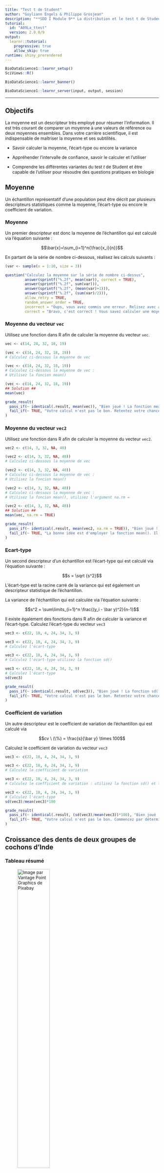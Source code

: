 ```yaml
---
title: "Test t de Student"
author: "Guyliann Engels & Philippe Grosjean"
description: "**SDD I Module 9** La distribution et le test t de Student."
tutorial:
  id: "A09La_ttest"
  version: 2.0.0/9
output:
  learnr::tutorial:
    progressive: true
    allow_skip: true
runtime: shiny_prerendered
---
```


```r
BioDataScience1::learnr_setup()
SciViews::R()
```

```r
BioDataScience1::learnr_banner()
```

```r
BioDataScience1::learnr_server(input, output, session)
```

----

## Objectifs

La moyenne est un descripteur très employé pour résumer l'information. Il est très courant de comparer un moyenne à une valeurs de référence ou deux moyennes ensembles. Dans votre carrière scientifique, il est indispensable de maîtriser la moyenne et ses subtilités.

- Savoir calculer la moyenne, l'écart-type ou encore la variance

- Appréhender l’intervalle de confiance, savoir le calculer et l'utiliser

- Comprendre les différentes variantes du test *t* de Student et être capable de l'utiliser pour résoudre des questions pratiques en biologie


## Moyenne

Un échantillon représentatif d'une population peut être décrit par plusieurs descripteurs statistiques comme la moyenne, l'écart-type ou encore le coefficient de variation.

### Moyenne

Un premier descripteur est donc la moyenne de l'échantillon qui est calculé via l'équation suivante :

$$\bar{x}=\sum_{i=1}^n{\frac{x_i}{n}}$$

En partant de la série de nombre ci-dessous, réalisez les calculs suivants :

```r
(var <- sample(x = 1:10, size = 3))
```

```r
question("Calculez la moyenne sur la série de nombre ci-dessus",
         answer(sprintf("%.2f", mean(var)), correct = TRUE),
         answer(sprintf("%.2f", sum(var))),
         answer(sprintf("%.2f", (mean(var)+1))),
         answer(sprintf("%.2f", (sum(var)/2))),
         allow_retry = TRUE,
         random_answer_order = TRUE,
         incorrect = "Oups, vous avez commis une erreur. Relisez avec attention la formule proposée ci-dessus.",
         correct = "Bravo, c'est correct ! Vous savez calculer une moyenne.")
```

### Moyenne du vecteur `vec`

Utilisez une fonction dans R afin de calculer la moyenne du vecteur `vec`.

```r
vec <- c(14, 24, 32, 18, 19)
```

```r
(vec <- c(14, 24, 32, 18, 19))
# Calculez ci-dessous la moyenne de vec

```

```r
(vec <- c(14, 24, 32, 18, 19))
# Calculez ci-dessous la moyenne de vec : 
# Utilisez la foncion mean()

```

```r
(vec <- c(14, 24, 32, 18, 19))
## Solution ##
mean(vec)
```

```r
grade_result(
  pass_if(~ identical(.result, mean(vec)), "Bien joué ! La fonction mean() est la bonne fonction."),
  fail_if(~ TRUE, "Votre calcul n'est pas le bon. Retentez votre chance. Réfléchissez à la bonne fonction à employer.")
)
```

### Moyenne du vecteur `vec2`

Utilisez une fonction dans R afin de calculer la moyenne du vecteur `vec2`.

```r
vec2 <- c(14, 3, 32, NA, 40)
```

```r
(vec2 <- c(14, 3, 32, NA, 40))
# Calculez ci-dessous la moyenne de vec

```

```r
(vec2 <- c(14, 3, 32, NA, 40))
# Calculez ci-dessous la moyenne de vec : 
# Utilisez la foncion mean()

```

```r
(vec2 <- c(14, 3, 32, NA, 40))
# Calculez ci-dessous la moyenne de vec : 
# Utilisez la foncion mean(), utilisez l'argument na.rm = 

```

```r
(vec2 <- c(14, 3, 32, NA, 40))
## Solution ##
mean(vec, na.rm = TRUE)
```

```r
grade_result(
  pass_if(~ identical(.result, mean(vec2, na.rm = TRUE)), "Bien joué ! La fonction mean() est la bonne idée. La petite suptilité est sur l'utilisation de l'argument na.rm = TRUE."),
  fail_if(~ TRUE, "La bonne idée est d'employer la fonction mean(). Il y a une astuce avec les arguments à employer.")
)
```

### Ecart-type

Un second descripteur d'un échantillon est l'écart-type qui est calculé via l'équation suivante :

$$s = \sqrt {s^2}$$

L'écart-type est la racine carré de la variance qui est également un descripteur statistique de l'échantillon. 

La variance de l'échantillon qui est calculée via l'équation suivante :

$$s^2 = \sum\limits_{i=1}^n \frac{(y_i - \bar y)^2}{n-1}$$

Il existe également des fonctions dans R afin de calculer la variance et l'écart-type. Calculez l'écart-type du vecteur `vec3`

```r
vec3 <- c(22, 18, 4, 24, 34, 3, 9)
```

```r
vec3 <- c(22, 18, 4, 24, 34, 3, 9)
# Calculez l'écart-type

```

```r
vec3 <- c(22, 18, 4, 24, 34, 3, 9)
# Calculez l'écart-type utilisez la fonction sd()
```

```r
vec3 <- c(22, 18, 4, 24, 34, 3, 9)
# Calculez l'écart-type
sd(vec3)
```

```r
grade_result(
  pass_if(~ identical(.result, sd(vec3)), "Bien joué ! La fonction sd() est la fonction pour calculer l'écart-type."),
  fail_if(~ TRUE, "Votre calcul n'est pas le bon. Retentez votre chance. Il semble que vous n'avez pas utilisé la bonne fonction.")
)
```


### Coefficient de variation 

Un autre descripteur est le coefficient de variation de l'échantillon qui est calculé via 

$$cv \ (\%) = \frac{s}{\bar y} \times 100$$

Calculez le coefficient de variation du vecteur `vec3`

```r
vec3 <- c(22, 18, 4, 24, 34, 3, 9)
```

```r
vec3 <- c(22, 18, 4, 24, 34, 3, 9)
# Calculez le coefficient de variation 

```

```r
vec3 <- c(22, 18, 4, 24, 34, 3, 9)
# Calculez le coefficient de variation : utilisez la fonction sd() et la fonction mean
```

```r
vec3 <- c(22, 18, 4, 24, 34, 3, 9)
# Calculez l'écart-type
sd(vec3)/mean(vec3)*100
```

```r
grade_result(
  pass_if(~ identical(.result, (sd(vec3)/mean(vec3))*100), "Bien joué ! Vous avez judicieusement utilisé la moyenne et l'écart-type pour obtenir le coefficient de variation."),
  fail_if(~ TRUE, "Votre calcul n'est pas le bon. Commencez par déterminer la moyenne et l'écart-type de ce vecteur. N'oubliez pas de multiplier votre réponse par 100.")
)
```

## Croissance des dents de deux groupes de cochons d'Inde

### Tableau résumé

![Image par <a href="https://pixabay.com/fr/users/vantagepointfl-55562/?utm_source=link-attribution&amp;utm_medium=referral&amp;utm_campaign=image&amp;utm_content=242520">Vantage Point Graphics</a> de <a href="https://pixabay.com/fr/?utm_source=link-attribution&amp;utm_medium=referral&amp;utm_campaign=image&amp;utm_content=242520">Pixabay</a>](images/guinea-pig.jpg){width=50%}

En partant du jeu de données proposé ci-dessous qui porte sur la croissance des dents de cochons d'Inde, reproduisez le tableau ci-dessous.

```r
# Importation du jeu de données ToothGrowth
tooth_growth <- read("ToothGrowth", package = "datasets")
# Résumé des données
tooth_growth %>.%
  group_by(., dose, supp) %>.%
  summarise(., mean = mean(len), sd = sd(len), n = n())
```

Le tableau de données comprend les variables suivantes : `r colnames(tooth_growth)` 

```r
# Importation du jeu de données ToothGrowth
tooth_growth <- read("ToothGrowth", package = "datasets")
# Premières lignes du tableau
head(tooth_growth)
```

```r
# Importation du jeu de données ToothGrowth
tooth_growth <- read("ToothGrowth", package = "datasets")
# Résumé du tableau
tooth_growth %>.%
  ___(., dose,___) %>.%
  summarise(., mean = ___(___), ___ = sd(___), n = n())
```

```r
# Importation du jeu de données ToothGrowth
tooth_growth <- read("ToothGrowth", package = "datasets")
# Tableau
tooth_growth %>.%
  group_by(., dose, ___) %>.%
  summarise(., mean = ___(___), ___ = sd(___), n = n())
```

```r
# Importation du jeu de données ToothGrowth
tooth_growth <- read("ToothGrowth", package = "datasets")
# tableau
tooth_growth %>.%
  group_by(., dose, supp) %>.%
  summarise(., mean = mean(len), sd = sd(len), n = n())
```

```r
grade_code("Bien joué ! Vous avez proposé un tableau résumant l'information sur la longueur des dents en fonction des doses et des suppléments.", "Analysez avec attention le tableau que vous devez obtenir. Quelle est la variable dont vous devez déterminer la moyenne et l'écart-type ?")
```

### Test de Student

Déterminez si la croissance des dents de cochons d'inde est similaire au seuil $\alpha$ de 0.05 lors de l'utilisation du supplément jus d'orange (OJ) par rapport au supplément vitamine C (VC). Utilisez un test t de Student bilatéral et de variance similaire.

En partant du jeu de données proposé ci-dessous qui porte sur la croissance des dents de cochons d'Inde, reproduisez le tableau ci-dessous.

```r
# Importation du jeu de données ToothGrowth
tooth_growth <- read("ToothGrowth", package = "datasets")
```

Le tableau de données comprend les variables suivantes : `r colnames(tooth_growth)` 

```r
# Importation du jeu de données ToothGrowth
(tooth_growth <- read("ToothGrowth", package = "datasets"))
# Premières lignes du tableau
head(tooth_growth)
```

💬 **Un snippet peut vous aider à réaliser cet exercice `.hmtestindep`.**

```r
.hm
# Importation du jeu de données ToothGrowth
tooth_growth <- read("ToothGrowth", package = "datasets")
# Test de Student
t.test(data = ___, ___ ~ ___,
  alternative = ___, conf.level = ___, var.equal = TRUE)
```

```r
# Importation du jeu de données ToothGrowth
tooth_growth <- read("ToothGrowth", package = "datasets")
# Test de Student
t.test(data = ___, ___ ~ ___,
  alternative = "two.sided", conf.level = 0.95, var.equal = TRUE)
#### ATTENTION: Hint suivant = solution !####
```

```r
# Importation du jeu de données ToothGrowth
tooth_growth <- read("ToothGrowth", package = "datasets")
# Test de Student
t.test(data = tooth_growth, len ~ supp,
  alternative = "two.sided", conf.level = 0.95, var.equal = TRUE)
```

```r
grade_code("Bien joué ! Vous avez su compléter la fonction t.test().", "Ce n'est pas la bonne réponse. Relis avec attention l'énoncé et complète les éléments manquants dans cette fonction.")
```

```r
quiz(
  question("Est ce que la croissance des dents de cochons d'Inde est similaire ?",
           answer("oui", correct = TRUE),
           answer("non"),
           allow_retry = TRUE,
           incorrect = "Ce n'est pas la bonne réponse. Vous devez comparer la valeur de p au seuil $\alpha$  défini avant de réaliser le test pour trouver la bonne réponse à cette question.",
           correct = "Bravo, c'est correct. Vous avez bien interprété votre test."),
  question("Rejettez vous $H_0$ ?",
           answer("oui"),
           answer("non", correct = TRUE),
           allow_retry = TRUE,
           incorrect = "Vous vous êtes trompé. Pour savoir si vous devez rejeter $H_0*, il faut comparer la valeur de p au seuil $\alpha$  défini avant de réaliser le test.",
           correct = "Bravo, c'est correct. Vous ne rejettez pas le $H_0$ au seuil $\alpha$ de 0.05")
)
```

## Conclusion

Bravo! Vous venez de terminer votre séance d'exercices dans un tutoriel "learnr". 

```r
question_text(
  "Laissez-nous vos impressions sur cet outil pédagogique",
  answer("", TRUE, message = "Pas de commentaires... C'est bien aussi."),
  incorrect = "Vos commentaires sont enregistrés.",
  placeholder = "Entrez vos commentaires ici...",
  allow_retry = TRUE
)
```

